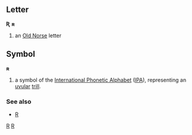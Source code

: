 ==Letter==
'''Ʀ''' '''ʀ'''

#an [[Old Norse]] letter

==Symbol==
'''ʀ'''
#a symbol of the [[International Phonetic Alphabet]] ([[IPA]]), representing an [[uvular]] [[trill]].
<!-- Old Norse letter -->

===See also===
*[[R]]

[[Category:Latin letters|R]]
[[Category:IPA symbols|R]]
